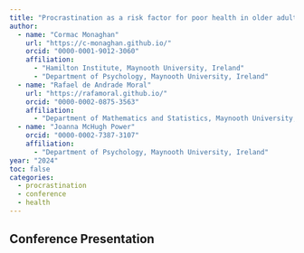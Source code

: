 ```yaml
---
title: "Procrastination as a risk factor for poor health in older adults"
author: 
  - name: "Cormac Monaghan"
    url: "https://c-monaghan.github.io/"
    orcid: "0000-0001-9012-3060"
    affiliation: 
      - "Hamilton Institute, Maynooth University, Ireland"
      - "Department of Psychology, Maynooth University, Ireland"
  - name: "Rafael de Andrade Moral"
    url: "https://rafamoral.github.io/"
    orcid: "0000-0002-0875-3563"
    affiliation:
      - "Department of Mathematics and Statistics, Maynooth University, Ireland"
  - name: "Joanna McHugh Power"
    orcid: "0000-0002-7387-3107"
    affiliation: 
      - "Department of Psychology, Maynooth University, Ireland"
year: "2024"
toc: false
categories:
  - procrastination
  - conference
  - health
---
```


## Conference Presentation

